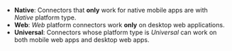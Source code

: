 - **Native**: Connectors that **only** work for native mobile apps are with _Native_ platform type.
- **Web**: _Web_ platform connectors work **only** on desktop web applications.
- **Universal**: Connectors whose platform type is _Universal_ can work on both mobile web apps and desktop web apps.

